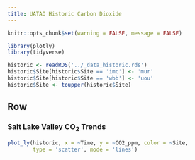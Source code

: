 ```yaml
---
title: UATAQ Historic Carbon Dioxide
---
```

<!-- Ben Fasoli -->

```r
knitr::opts_chunk$set(warning = FALSE, message = FALSE)

library(plotly)
library(tidyverse)

historic <- readRDS('../_data_historic.rds')
historic$Site[historic$Site == 'imc'] <- 'mur'
historic$Site[historic$Site == 'wbb'] <- 'uou'
historic$Site <- toupper(historic$Site)
```


Row {data-height=800}
--------------------------------------------------------------------------------

### Salt Lake Valley CO$_2$ Trends
```r
plot_ly(historic, x = ~Time, y = ~CO2_ppm, color = ~Site,
        type = 'scatter', mode = 'lines')
```
